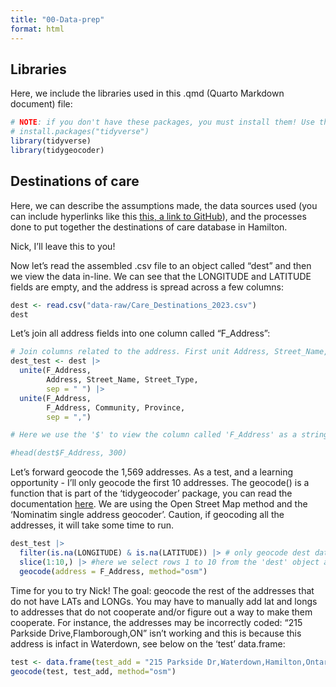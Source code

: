 ```yaml
---
title: "00-Data-prep"
format: html
---
```


## Libraries
Here, we include the libraries used in this .qmd (Quarto Markdown document) file:
```r
# NOTE: if you don't have these packages, you must install them! Use the following code, as an example tidyverse: 
# install.packages("tidyverse")
library(tidyverse)
library(tidygeocoder)
```


## Destinations of care

Here, we can describe the assumptions made, the data sources used (you can include hyperlinks like this [this, a link to GitHub](https://github.com/)), and the processes done to put together the destinations of care database in Hamilton. 

Nick, I'll leave this to you!

Now let's read the assembled .csv file to an object called "dest" and then we view the data in-line. We can see that the LONGITUDE and LATITUDE fields are empty, and the address is spread across a few columns:
```r
dest <- read.csv("data-raw/Care_Destinations_2023.csv")
dest
```

Let's join all address fields into one column called "F_Address":
```r
# Join columns related to the address. First unit Address, Street_Name, and Street_Type with a space. And next unite the created F_Address with Community and Province separated by a comma and update the column to have the full address.
dest_test <- dest |>
  unite(F_Address, 
        Address, Street_Name, Street_Type,
        sep = " ") |>
  unite(F_Address, 
        F_Address, Community, Province,
        sep = ",")

# Here we use the '$' to view the column called 'F_Address' as a string of 'characters'. We print the first 300 rows. We can see that there are some destinations that are missing values in the address (multiple ,,,,, are present) -- these either don't have anything in an address field OR they are a destination that already has a LONG and LAT.

#head(dest$F_Address, 300)
```

Let's forward geocode the 1,569 addresses. As a test, and a learning opportunity - I'll only geocode the first 10 addresses. The geocode() is a function that is part of the 'tidygeocoder' package, you can read the documentation [here](https://jessecambon.github.io/tidygeocoder/). We are using the Open Street Map method and the 'Nominatim single address geocoder'. Caution, if geocoding all the addresses, it will take some time to run.
```r
dest_test |> 
  filter(is.na(LONGITUDE) & is.na(LATITUDE)) |> # only geocode dest data that is MISSING LONGTIDUE AND LATITUDE (this is 1,046 addresses)
  slice(1:10,) |> #here we select rows 1 to 10 from the 'dest' object and pipe it into the geocode function
  geocode(address = F_Address, method="osm")
```

Time for you to try Nick! The goal: geocode the rest of the addresses that do not have LATs and LONGs. You may have to manually add lat and longs to addresses that do not cooperate and/or figure out a way to make them cooperate. For instance, the addresses may be incorrectly coded: "215 Parkside Drive,Flamborough,ON" isn't working and this is because this address is infact in Waterdown, see below on the 'test' data.frame:

```r
test <- data.frame(test_add = "215 Parkside Dr,Waterdown,Hamilton,Ontario")
geocode(test, test_add, method="osm")
```

